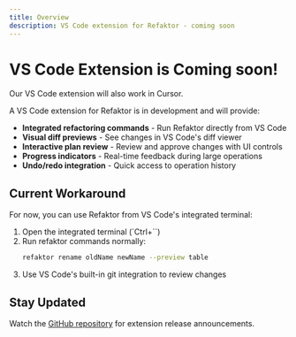 ```yaml
---
title: Overview
description: VS Code extension for Refaktor - coming soon
---
```


# VS Code Extension is Coming soon!

Our VS Code extension will also work in Cursor.

A VS Code extension for Refaktor is in development and will provide:

- **Integrated refactoring commands** - Run Refaktor directly from VS Code
- **Visual diff previews** - See changes in VS Code's diff viewer
- **Interactive plan review** - Review and approve changes with UI controls
- **Progress indicators** - Real-time feedback during large operations
- **Undo/redo integration** - Quick access to operation history

## Current Workaround

For now, you can use Refaktor from VS Code's integrated terminal:

1. Open the integrated terminal (`Ctrl+``)
2. Run refaktor commands normally:
   ```bash
   refaktor rename oldName newName --preview table
   ```
3. Use VS Code's built-in git integration to review changes

## Stay Updated

Watch the [GitHub repository](https://github.com/DocSpring/refaktor) for extension release announcements.
